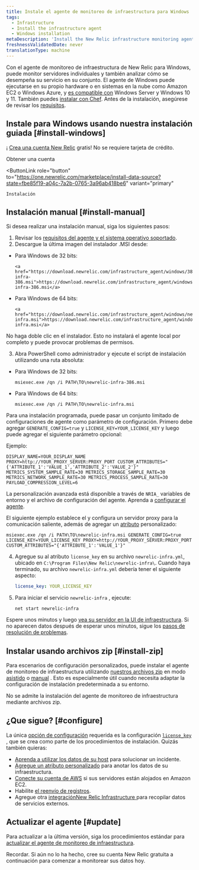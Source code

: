 ```yaml
---
title: Instale el agente de monitoreo de infraestructura para Windows
tags:
  - Infrastructure
  - Install the infrastructure agent
  - Windows installation
metaDescription: 'Install the New Relic infrastructure monitoring agent for Windows with a simple headless MSI, and do basic configuration.'
freshnessValidatedDate: never
translationType: machine
---
```


Con el agente de monitoreo de infraestructura de New Relic para Windows, puede monitor servidores individuales y también analizar cómo se desempeña su servicio en su conjunto. El agente de Windows puede ejecutarse en su propio hardware o en sistemas en la nube como Amazon EC2 o Windows Azure, y [es compatible con](/docs/infrastructure/install-infrastructure-agent/get-started/requirements-infrastructure-agent) Windows Server y Windows 10 y 11. También puedes [instalar con Chef](/docs/infrastructure/new-relic-infrastructure/config-management-tools/configure-new-relic-infrastructure-using-chef). Antes de la instalación, asegúrese de revisar los [requisitos](/docs/infrastructure/new-relic-infrastructure/getting-started/compatibility-requirements-new-relic-infrastructurets).

## Instale para Windows usando nuestra instalación guiada [#install-windows]

¡ [Crea una cuenta New Relic](https://newrelic.com/signup) gratis! No se requiere tarjeta de crédito.

<ButtonGroup>
  <ButtonLink
    role="button"
    to="https://newrelic.com/signup"
    variant="primary"
  >
    Obtener una cuenta
  </ButtonLink>

  <ButtonLink
    role="button"
    to="https://one.newrelic.com/marketplace/install-data-source?state=fbe85f19-a04c-7a2b-0765-3a96ab418be6"
    variant="primary"
  >
    Instalación
  </ButtonLink>
</ButtonGroup>

## Instalación manual [#install-manual]

Si desea realizar una instalación manual, siga los siguientes pasos:

1. Revisar los [requisitos del agente y el sistema operativo soportado](/docs/infrastructure/new-relic-infrastructure/getting-started/compatibility-requirements-new-relic-infrastructure).
2. Descargue la última imagen del instalador .MSI desde:

* Para Windows de 32 bits:

  ```
  <a href="https://download.newrelic.com/infrastructure_agent/windows/386/newrelic-infra-386.msi">https://download.newrelic.com/infrastructure_agent/windows/386/newrelic-infra-386.msi</a>​
  ```

* Para Windows de 64 bits:

  ```
  <a href="https://download.newrelic.com/infrastructure_agent/windows/newrelic-infra.msi">https://download.newrelic.com/infrastructure_agent/windows/newrelic-infra.msi</a>
  ```

<Callout variant="important">
  No haga doble clic en el instalador. Esto no instalará el agente local por completo y puede provocar problemas de permisos.
</Callout>

3. Abra PowerShell como administrador y ejecute el script de instalación utilizando una ruta absoluta:

* Para Windows de 32 bits:

  ```shell
  msiexec.exe /qn /i PATH\TO\newrelic-infra-386.msi
  ```

* Para Windows de 64 bits:

  ```shell
  msiexec.exe /qn /i PATH\TO\newrelic-infra.msi
  ```

Para una instalación programada, puede pasar un conjunto limitado de configuraciones de agente como parámetro de configuración. Primero debe agregar `GENERATE_CONFIG=true` y `LICENSE_KEY=YOUR_LICENSE_KEY` y luego puede agregar el siguiente parámetro opcional:

Ejemplo:

```shell
DISPLAY_NAME=YOUR_DISPLAY_NAME PROXY=http://YOUR_PROXY_SERVER:PROXY_PORT CUSTOM_ATTRIBUTES="{'ATTRIBUTE_1':'VALUE_1','ATTRIBUTE_2':'VALUE_2'}" METRICS_SYSTEM_SAMPLE_RATE=30 METRICS_STORAGE_SAMPLE_RATE=30 METRICS_NETWORK_SAMPLE_RATE=30 METRICS_PROCESS_SAMPLE_RATE=30 PAYLOAD_COMPRESSION_LEVEL=6
```

La personalización avanzada está disponible a través de `NRIA_` variables de entorno y el archivo de configuración del agente. Aprenda a [configurar el agente](/docs/infrastructure/install-infrastructure-agent/configuration/configure-infrastructure-agent/).

El siguiente ejemplo establece el <InlinePopover type="licenseKey"/>y configura un servidor proxy para la comunicación saliente, además de agregar un [atributo](/docs/using-new-relic/welcome-new-relic/get-started/glossary#attribute) personalizado:

```shell
msiexec.exe /qn /i PATH\TO\newrelic-infra.msi GENERATE_CONFIG=true LICENSE_KEY=YOUR_LICENSE_KEY PROXY=http://YOUR_PROXY_SERVER:PROXY_PORT CUSTOM_ATTRIBUTES="{'ATTRIBUTE_1':'VALUE_1'}"
```

4. Agregue su <InlinePopover type="licenseKey"/>al atributo `license_key` en su archivo `newrelic-infra.yml`, ubicado en `C:\Program Files\New Relic\newrelic-infra\`. Cuando haya terminado, su archivo `newrelic-infra.yml` debería tener el siguiente aspecto:

   ```yml
   license_key: YOUR_LICENSE_KEY
   ```

5. Para iniciar el servicio `newrelic-infra` , ejecute:

   ```shell
   net start newrelic-infra
   ```

Espere unos minutos y luego [vea su servidor en la UI de infraestructura](/docs/infrastructure/infrastructure-ui-pages/infra-ui-overview). Si no aparecen datos después de esperar unos minutos, sigue los [pasos de resolución de problemas](/docs/infrastructure/new-relic-infrastructure/troubleshooting/no-data-appears-infrastructure).

## Instalar usando archivos zip [#install-zip]

Para escenarios de configuración personalizados, puede instalar el agente de monitoreo de infraestructura utilizando [nuestros archivos zip](https://download.newrelic.com/infrastructure_agent/binaries/windows/) en modo [asistido](/docs/infrastructure/install-configure-infrastructure/windows-installation/assisted-install-infrastructure-windows) o [manual](/docs/infrastructure/install-configure-infrastructure/windows-installation/manual-install-infrastructure-windows) . Esto es especialmente útil cuando necesita adaptar la configuración de instalación predeterminada a su entorno.

<Callout variant="caution">
  No se admite la instalación del agente de monitoreo de infraestructura mediante archivos zip.
</Callout>

<InstallFeedback/>

## ¿Que sigue? [#configure]

La única [opción de configuración](/docs/infrastructure/install-configure-infrastructure/configuration/configure-infrastructure-agent) requerida es la configuración [`license_key`](/docs/Infrastructure-configure-your-agent#conf-license_key) , que se crea como parte de los procedimientos de instalación. Quizás también quieras:

* [Aprenda a utilizar los datos de su host](/docs/tutorial-troubleshoot-infra-hosts/diagnose-app-infra-data) para solucionar un incidente.
* [Agregue un atributo personalizado](/docs/Infrastructure-configure-your-agent#conf-custom_attributes) para anotar los datos de su infraestructura.
* [Conecte su cuenta de AWS](/docs/infrastructure-amazon-aws-ec2-integration#connect) si sus servidores están alojados en Amazon EC2.
* Habilite [el reenvío de registros](/docs/logs/enable-new-relic-logs/1-enable-logs/forward-your-logs-using-new-relic-infrastructure-agent).
* Agregue otra [integraciónNew Relic Infrastructure ](/docs/infrastructure/integrations-getting-started/getting-started/introduction-infrastructure-integrations)para recopilar datos de servicios externos.

## Actualizar el agente [#update]

Para actualizar a la última versión, siga los procedimientos estándar para [actualizar el agente de monitoreo de infraestructura](/docs/infrastructure/new-relic-infrastructure/installation/update-infrastructure-agent).

Recordar. Si aún no lo ha hecho, cree su cuenta New Relic gratuita a continuación para comenzar a monitorear sus datos hoy.

<InlineSignup/>